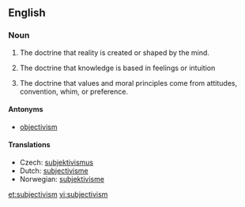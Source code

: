 ==English==
{{wikipedia}}

===Noun===
{{en-noun}}

# {{metaphysics}} The doctrine that reality is created or shaped by the mind.
# {{epistemology}} The doctrine that knowledge is based in feelings or intuition
# {{ethics}} The doctrine that values and moral principles come from attitudes, convention, whim, or preference.

====Antonyms====
* [[objectivism]]

====Translations====
* Czech: [[subjektivismus]] {{m}}
* Dutch: [[subjectivisme]] {{n}}
* Norwegian: [[subjektivisme]]

[[et:subjectivism]]
[[vi:subjectivism]]